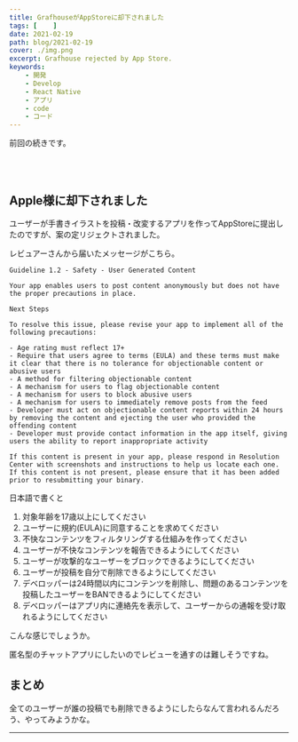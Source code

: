 ```yaml
---
title: GrafhouseがAppStoreに却下されました
tags: [    ]
date: 2021-02-19
path: blog/2021-02-19
cover: ./img.png
excerpt: Grafhouse rejected by App Store.
keywords:
    - 開発
    - Develop
    - React Native
    - アプリ
    - code
    - コード
---
```


<Link to="/blog/2021-02-18">前回</Link>の続きです。

<br/><br/>

## Apple様に却下されました

ユーザーが手書きイラストを投稿・改変するアプリを作ってAppStoreに提出したのですが、案の定リジェクトされました。

レビュアーさんから届いたメッセージがこちら。

```
Guideline 1.2 - Safety - User Generated Content

Your app enables users to post content anonymously but does not have the proper precautions in place.

Next Steps

To resolve this issue, please revise your app to implement all of the following precautions:

- Age rating must reflect 17+
- Require that users agree to terms (EULA) and these terms must make it clear that there is no tolerance for objectionable content or abusive users
- A method for filtering objectionable content
- A mechanism for users to flag objectionable content
- A mechanism for users to block abusive users
- A mechanism for users to immediately remove posts from the feed
- Developer must act on objectionable content reports within 24 hours by removing the content and ejecting the user who provided the offending content
- Developer must provide contact information in the app itself, giving users the ability to report inappropriate activity

If this content is present in your app, please respond in Resolution Center with screenshots and instructions to help us locate each one. If this content is not present, please ensure that it has been added prior to resubmitting your binary.
```

日本語で書くと

1. 対象年齢を17歳以上にしてください
1. ユーザーに規約(EULA)に同意することを求めてください
1. 不快なコンテンツをフィルタリングする仕組みを作ってください
1. ユーザーが不快なコンテンツを報告できるようにしてください
1. ユーザーが攻撃的なユーザーをブロックできるようにしてください
1. ユーザーが投稿を自分で削除できるようにしてください
1. デベロッパーは24時間以内にコンテンツを削除し、問題のあるコンテンツを投稿したユーザーをBANできるようにしてください
1. デベロッパーはアプリ内に連絡先を表示して、ユーザーからの通報を受け取れるようにしてください

こんな感じでしょうか。

匿名型のチャットアプリにしたいのでレビューを通すのは難しそうですね。

## まとめ

全てのユーザーが誰の投稿でも削除できるようにしたらなんて言われるんだろう、やってみようかな。

---